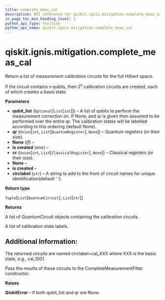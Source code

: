 ```yaml
---
title: complete_meas_cal
description: API reference for qiskit.ignis.mitigation.complete_meas_cal
in_page_toc_min_heading_level: 1
python_api_type: function
python_api_name: qiskit.ignis.mitigation.complete_meas_cal
---
```


# qiskit.ignis.mitigation.complete\_meas\_cal

<Function id="qiskit.ignis.mitigation.complete_meas_cal" isDedicatedPage={true} github="https://github.com/qiskit-community/qiskit-ignis/tree/stable/0.6/qiskit/ignis/mitigation/measurement/circuits.py" signature="complete_meas_cal(qubit_list=None, qr=None, cr=None, circlabel='')">
  Return a list of measurement calibration circuits for the full Hilbert space.

  If the circuit contains $n$ qubits, then $2^n$ calibration circuits are created, each of which creates a basis state.

  **Parameters**

  *   **qubit\_list** (`Optional`\[`List`\[`int`]]) – A list of qubits to perform the measurement correction on. If None, and qr is given then assumed to be performed over the entire qr. The calibration states will be labelled according to this ordering (default None).
  *   **qr** (`Union`\[`int`, `List`\[`QuantumRegister`], `None`]) – Quantum registers (or their size).
  *   **None** (*If*) –
  *   **is created** (*one*) –
  *   **cr** (`Union`\[`int`, `List`\[`ClassicalRegister`], `None`]) – Classical registers (or their size).
  *   **None** –
  *   **is created** –
  *   **circlabel** (`str`) – A string to add to the front of circuit names for unique identification(default ‘ ‘).

  **Return type**

  `Tuple`\[`List`\[`QuantumCircuit`], `List`\[`str`]]

  **Returns**

  A list of QuantumCircuit objects containing the calibration circuits.

  A list of calibration state labels.

  ## Additional Information:

  The returned circuits are named circlabel+cal\_XXX where XXX is the basis state, e.g., cal\_1001.

  Pass the results of these circuits to the CompleteMeasurementFitter constructor.

  **Raises**

  **QiskitError** – if both qubit\_list and qr are None.
</Function>

